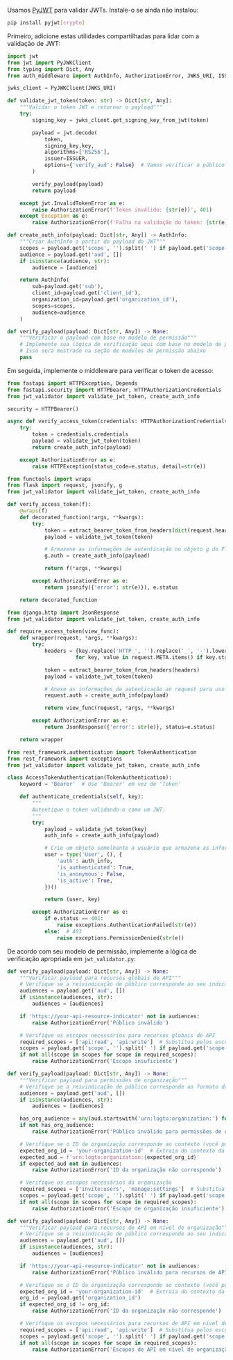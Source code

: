 
Usamos [PyJWT](https://github.com/jpadilla/pyjwt) para validar JWTs. Instale-o se ainda não instalou:

```bash
pip install pyjwt[crypto]
```

Primeiro, adicione estas utilidades compartilhadas para lidar com a validação de JWT:

```py title="jwt_validator.py"
import jwt
from jwt import PyJWKClient
from typing import Dict, Any
from auth_middleware import AuthInfo, AuthorizationError, JWKS_URI, ISSUER

jwks_client = PyJWKClient(JWKS_URI)

def validate_jwt_token(token: str) -> Dict[str, Any]:
    """Validar o token JWT e retornar o payload"""
    try:
        signing_key = jwks_client.get_signing_key_from_jwt(token)

        payload = jwt.decode(
            token,
            signing_key.key,
            algorithms=['RS256'],
            issuer=ISSUER,
            options={'verify_aud': False}  # Vamos verificar o público manualmente
        )

        verify_payload(payload)
        return payload

    except jwt.InvalidTokenError as e:
        raise AuthorizationError(f'Token inválido: {str(e)}', 401)
    except Exception as e:
        raise AuthorizationError(f'Falha na validação do token: {str(e)}', 401)

def create_auth_info(payload: Dict[str, Any]) -> AuthInfo:
    """Criar AuthInfo a partir do payload do JWT"""
    scopes = payload.get('scope', '').split(' ') if payload.get('scope') else []
    audience = payload.get('aud', [])
    if isinstance(audience, str):
        audience = [audience]

    return AuthInfo(
        sub=payload.get('sub'),
        client_id=payload.get('client_id'),
        organization_id=payload.get('organization_id'),
        scopes=scopes,
        audience=audience
    )

def verify_payload(payload: Dict[str, Any]) -> None:
    """Verificar o payload com base no modelo de permissão"""
    # Implemente sua lógica de verificação aqui com base no modelo de permissão
    # Isso será mostrado na seção de modelos de permissão abaixo
    pass
```

Em seguida, implemente o middleware para verificar o token de acesso:

<Tabs groupId="api-framework">
  <TabItem value="fastapi" label="FastAPI">

```py title="auth_middleware.py"
from fastapi import HTTPException, Depends
from fastapi.security import HTTPBearer, HTTPAuthorizationCredentials
from jwt_validator import validate_jwt_token, create_auth_info

security = HTTPBearer()

async def verify_access_token(credentials: HTTPAuthorizationCredentials = Depends(security)) -> AuthInfo:
    try:
        token = credentials.credentials
        payload = validate_jwt_token(token)
        return create_auth_info(payload)

    except AuthorizationError as e:
        raise HTTPException(status_code=e.status, detail=str(e))
```

  </TabItem>
  <TabItem value="flask" label="Flask">

```py title="auth_middleware.py"
from functools import wraps
from flask import request, jsonify, g
from jwt_validator import validate_jwt_token, create_auth_info

def verify_access_token(f):
    @wraps(f)
    def decorated_function(*args, **kwargs):
        try:
            token = extract_bearer_token_from_headers(dict(request.headers))
            payload = validate_jwt_token(token)

            # Armazene as informações de autenticação no objeto g do Flask para uso genérico
            g.auth = create_auth_info(payload)

            return f(*args, **kwargs)

        except AuthorizationError as e:
            return jsonify({'error': str(e)}), e.status

    return decorated_function
```

  </TabItem>
  <TabItem value="django" label="Django">

```py title="auth_middleware.py"
from django.http import JsonResponse
from jwt_validator import validate_jwt_token, create_auth_info

def require_access_token(view_func):
    def wrapper(request, *args, **kwargs):
        try:
            headers = {key.replace('HTTP_', '').replace('_', '-').lower(): value
                      for key, value in request.META.items() if key.startswith('HTTP_')}

            token = extract_bearer_token_from_headers(headers)
            payload = validate_jwt_token(token)

            # Anexe as informações de autenticação ao request para uso genérico
            request.auth = create_auth_info(payload)

            return view_func(request, *args, **kwargs)

        except AuthorizationError as e:
            return JsonResponse({'error': str(e)}, status=e.status)

    return wrapper
```

  </TabItem>
  <TabItem value="django-rest-framework" label="Django REST Framework">

```py title="auth_middleware.py"
from rest_framework.authentication import TokenAuthentication
from rest_framework import exceptions
from jwt_validator import validate_jwt_token, create_auth_info

class AccessTokenAuthentication(TokenAuthentication):
    keyword = 'Bearer'  # Use 'Bearer' em vez de 'Token'

    def authenticate_credentials(self, key):
        """
        Autentique o token validando-o como um JWT.
        """
        try:
            payload = validate_jwt_token(key)
            auth_info = create_auth_info(payload)

            # Crie um objeto semelhante a usuário que armazena as informações de autenticação para uso genérico
            user = type('User', (), {
                'auth': auth_info,
                'is_authenticated': True,
                'is_anonymous': False,
                'is_active': True,
            })()

            return (user, key)

        except AuthorizationError as e:
            if e.status == 401:
                raise exceptions.AuthenticationFailed(str(e))
            else:  # 403
                raise exceptions.PermissionDenied(str(e))
```

  </TabItem>
</Tabs>

De acordo com seu modelo de permissão, implemente a lógica de verificação apropriada em `jwt_validator.py`:

<Tabs groupId="permission-models">
<TabItem value="global-api-resources" label="Recursos globais de API">

```py title="jwt_validator.py"
def verify_payload(payload: Dict[str, Any]) -> None:
    """Verificar payload para recursos globais de API"""
    # Verifique se a reivindicação de público corresponde ao seu indicador de recurso de API
    audiences = payload.get('aud', [])
    if isinstance(audiences, str):
        audiences = [audiences]

    if 'https://your-api-resource-indicator' not in audiences:
        raise AuthorizationError('Público inválido')

    # Verifique os escopos necessários para recursos globais de API
    required_scopes = ['api:read', 'api:write']  # Substitua pelos escopos necessários
    scopes = payload.get('scope', '').split(' ') if payload.get('scope') else []
    if not all(scope in scopes for scope in required_scopes):
        raise AuthorizationError('Escopo insuficiente')
```

</TabItem>
<TabItem value="organization-permissions" label="Permissões de organização (não-API)">

```py title="jwt_validator.py"
def verify_payload(payload: Dict[str, Any]) -> None:
    """Verificar payload para permissões de organização"""
    # Verifique se a reivindicação de público corresponde ao formato da organização
    audiences = payload.get('aud', [])
    if isinstance(audiences, str):
        audiences = [audiences]

    has_org_audience = any(aud.startswith('urn:logto:organization:') for aud in audiences)
    if not has_org_audience:
        raise AuthorizationError('Público inválido para permissões de organização')

    # Verifique se o ID da organização corresponde ao contexto (você pode precisar extrair isso do contexto da requisição)
    expected_org_id = 'your-organization-id'  # Extraia do contexto da requisição
    expected_aud = f'urn:logto:organization:{expected_org_id}'
    if expected_aud not in audiences:
        raise AuthorizationError('ID da organização não corresponde')

    # Verifique os escopos necessários da organização
    required_scopes = ['invite:users', 'manage:settings']  # Substitua pelos escopos necessários
    scopes = payload.get('scope', '').split(' ') if payload.get('scope') else []
    if not all(scope in scopes for scope in required_scopes):
        raise AuthorizationError('Escopo de organização insuficiente')
```

</TabItem>
<TabItem value="organization-level-api-resources" label="Recursos de API em nível de organização">

```py title="jwt_validator.py"
def verify_payload(payload: Dict[str, Any]) -> None:
    """Verificar payload para recursos de API em nível de organização"""
    # Verifique se a reivindicação de público corresponde ao seu indicador de recurso de API
    audiences = payload.get('aud', [])
    if isinstance(audiences, str):
        audiences = [audiences]

    if 'https://your-api-resource-indicator' not in audiences:
        raise AuthorizationError('Público inválido para recursos de API em nível de organização')

    # Verifique se o ID da organização corresponde ao contexto (você pode precisar extrair isso do contexto da requisição)
    expected_org_id = 'your-organization-id'  # Extraia do contexto da requisição
    org_id = payload.get('organization_id')
    if expected_org_id != org_id:
        raise AuthorizationError('ID da organização não corresponde')

    # Verifique os escopos necessários para recursos de API em nível de organização
    required_scopes = ['api:read', 'api:write']  # Substitua pelos escopos necessários
    scopes = payload.get('scope', '').split(' ') if payload.get('scope') else []
    if not all(scope in scopes for scope in required_scopes):
        raise AuthorizationError('Escopos de API em nível de organização insuficientes')
```

</TabItem>
</Tabs>
